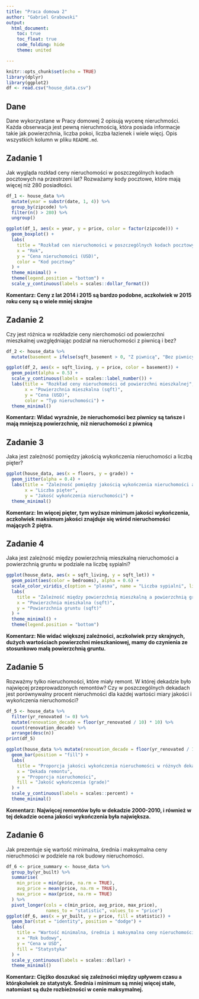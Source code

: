 ---
title: "Praca domowa 2"
author: "Gabriel Grabowski"
output: 
  html_document:
    toc: true
    toc_float: true
    code_folding: hide
    theme: united

---
  
```{r setup, include=FALSE}
knitr::opts_chunk$set(echo = TRUE)
library(dplyr)
library(ggplot2)
df <- read.csv("house_data.csv")
```

## Dane 
Dane wykorzystane w Pracy domowej 2 opisują wycenę nieruchmości. Każda obserwacja jest pewną nieruchmością, która posiada informacje takie jak powierzchnia, liczba pokoi, liczba łazienek i wiele więcj. Opis wszystkich kolumn w pliku `README.md`.


## Zadanie 1

Jak wygląda rozkład ceny nieruchomości w poszczególnych kodach pocztowych na przestrzeni lat? Rozważamy kody pocztowe, które mają więcej niż 280 posiadłości.

```{r zadanie 1, message=FALSE}

df_1 <- house_data %>% 
  mutate(year = substr(date, 1, 4)) %>% 
  group_by(zipcode) %>% 
  filter(n() > 280) %>% 
  ungroup()

ggplot(df_1, aes(x = year, y = price, color = factor(zipcode))) +
  geom_boxplot() +
  labs(
    title = "Rozkład cen nieruchomości w poszczególnych kodach pocztowych na przestrzeni lat",
    x = "Rok",
    y = "Cena nieruchomości (USD)",
    color = "Kod pocztowy"
  ) +
  theme_minimal() +
  theme(legend.position = "bottom") +
  scale_y_continuous(labels = scales::dollar_format())
```

**Komentarz: Ceny z lat 2014 i 2015 są bardzo podobne, aczkolwiek w 2015 roku ceny są o wiele mniej skrajne**
  
## Zadanie 2
  
Czy jest różnica w rozkładzie ceny nierchomości od powierzchni mieszkalnej uwzględniając podział na nieruchomości z piwnicą i bez?
  
```{r zadanie 2, message=FALSE}

df_2 <- house_data %>%
  mutate(basement = ifelse(sqft_basement > 0, "Z piwnicą", "Bez piwnicy"))

ggplot(df_2, aes(x = sqft_living, y = price, color = basement)) +
  geom_point(alpha = 0.5) +
  scale_y_continuous(labels = scales::label_number()) +
  labs(title = "Rozkład ceny nieruchomości od powierzchni mieszkalnej",
       x = "Powierzchnia mieszkalna (sqft)",
       y = "Cena (USD)",
       color = "Typ nieruchomości") +
  theme_minimal()

```

**Komentarz: Widać wyraźnie, że nieruchomości bez piwnicy są tańsze i mają mniejszą powierzchnię, niż nieruchomości z piwnicą**
  
## Zadanie 3
  
Jaka jest zależność pomiędzy jakością wykończenia nieruchomości a liczbą pięter? 
  
```{r zadanie 3, message=FALSE}

ggplot(house_data, aes(x = floors, y = grade)) +
  geom_jitter(alpha = 0.4) +
  labs(title = "Zależność pomiędzy jakością wykończenia nieruchomości a liczbą pięter",
       x = "Liczba pięter",
       y = "Jakość wykończenia nieruchomości") +
  theme_minimal()

```

**Komentarz: Im więcej pięter, tym wyższe minimum jakości wykończenia, aczkolwiek maksimum jakości znajduje się wśród nieruchomości mających 2 piętra.**
  
## Zadanie 4
Jaka jest zależność między powierzchnią mieszkalną nieruchomości a powierzchnią gruntu w podziale na liczbę sypialni?
  
```{r zadanie 4, message=FALSE}

ggplot(house_data, aes(x = sqft_living, y = sqft_lot)) +
  geom_point(aes(color = bedrooms), alpha = 0.6) +
  scale_color_viridis_c(option = "plasma", name = "Liczba sypialni", limits = c(0, 10)) +
  labs(
    title = "Zależność między powierzchnią mieszkalną a powierzchnią gruntu",
    x = "Powierzchnia mieszkalna (sqft)",
    y = "Powierzchnia gruntu (sqft)"
  ) +
  theme_minimal() +
  theme(legend.position = "bottom")

```

**Komentarz: Nie widać większej zależności, aczkolwiek przy skrajnych, dużych wartościach powierzchni mieszkaniowej, mamy do czynienia ze stosunkowo małą powierzchnią gruntu.**
  
## Zadanie 5
Rozważmy tylko nieruchomości, które miały remont. W której dekadzie było najwięcej przeprowadzonych remontów? Czy w poszczególnych dekadach jest porównywalny procent nieruchmości dla każdej wartości miary jakości i wykończenia nieruchomości?
  
```{r zadanie 5, message=FALSE}

df_5 <- house_data %>% 
  filter(yr_renovated != 0) %>% 
  mutate(renovation_decade = floor(yr_renovated / 10) * 10) %>% 
  count(renovation_decade) %>%
  arrange(desc(n))
print(df_5)

ggplot(house_data %>% mutate(renovation_decade = floor(yr_renovated / 10) * 10) %>% filter(renovation_decade != 0), aes(x = factor(renovation_decade), fill = factor(grade))) +
  geom_bar(position = "fill") +
  labs(
    title = "Proporcja jakości wykończenia nieruchomości w różnych dekadach remontów",
    x = "Dekada remontu",
    y = "Proporcja nieruchomości",
    fill = "Jakość wykończenia (grade)"
  ) +
  scale_y_continuous(labels = scales::percent) +
  theme_minimal()

```

**Komentarz: Najwięcej remontów było w dekadzie 2000-2010, i również w tej dekadzie ocena jakości wykończenia była największa.**
  
## Zadanie 6
  
Jak prezentuje się wartość minimalna, średnia i maksymalna ceny nieruchmości w podziele na rok budowy nieruchomości.

```{r zadanie 6, message=FALSE}

df_6 <- price_summary <- house_data %>%
  group_by(yr_built) %>%
  summarise(
    min_price = min(price, na.rm = TRUE),
    avg_price = mean(price, na.rm = TRUE),
    max_price = max(price, na.rm = TRUE)
  ) %>%
  pivot_longer(cols = c(min_price, avg_price, max_price),
               names_to = "statistic", values_to = "price")
ggplot(df_6, aes(x = yr_built, y = price, fill = statistic)) +
  geom_bar(stat = "identity", position = "dodge") +
  labs(
    title = "Wartość minimalna, średnia i maksymalna ceny nieruchomości według roku budowy",
    x = "Rok budowy",
    y = "Cena w USD",
    fill = "Statystyka"
  ) +
  scale_y_continuous(labels = scales::dollar) +
  theme_minimal()

```

**Komentarz: Ciężko doszukać się zależności między upływem czasu a którąkolwiek ze statystyk. Średnia i minimum są mniej więcej stałe, natomiast są duże rozbieżności w cenie maksymalnej.**